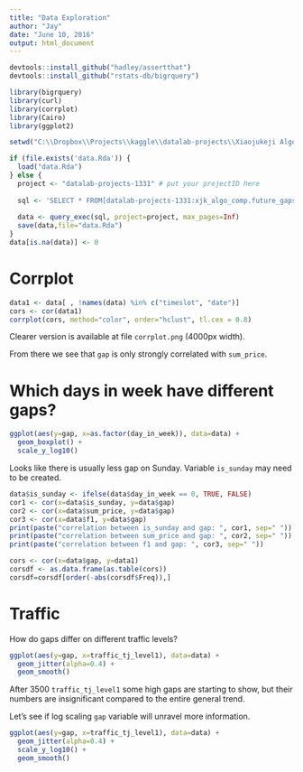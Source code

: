 ```yaml
---
title: "Data Exploration"
author: "Jay"
date: "June 10, 2016"
output: html_document
---
```


```r
devtools::install_github("hadley/assertthat")
devtools::install_github("rstats-db/bigrquery")

library(bigrquery)
library(curl)
library(corrplot)
library(Cairo)
library(ggplot2)
```

```r
setwd("C:\\Dropbox\\Projects\\kaggle\\datalab-projects\\Xiaojukeji Algorithm Competition\\R")

if (file.exists('data.Rda')) {
  load("data.Rda")
} else {
  project <- "datalab-projects-1331" # put your projectID here
 
  sql <- 'SELECT * FROM[datalab-projects-1331:xjk_algo_comp.future_gaps_processed];'
   
  data <- query_exec(sql, project=project, max_pages=Inf)
  save(data,file="data.Rda")
}
data[is.na(data)] <- 0
```

# Corrplot
```r
data1 <- data[ , !names(data) %in% c("timeslot", "date")]
cors <- cor(data1)
corrplot(cors, method="color", order="hclust", tl.cex = 0.8)
```

Clearer version is available at file `corrplot.png` (4000px width).

From there we see that `gap` is only strongly correlated with `sum_price`.

# Which days in week have different gaps?
```r
ggplot(aes(y=gap, x=as.factor(day_in_week)), data=data) +
  geom_boxplot() +
  scale_y_log10()
```

Looks like there is usually less gap on Sunday. Variable `is_sunday` may need to be created.

```r
data$is_sunday <- ifelse(data$day_in_week == 0, TRUE, FALSE)
cor1 <- cor(x=data$is_sunday, y=data$gap)
cor2 <- cor(x=data$sum_price, y=data$gap)
cor3 <- cor(x=data$f1, y=data$gap)
print(paste("correlation between is_sunday and gap: ", cor1, sep=" "))
print(paste("correlation between sum_price and gap: ", cor2, sep=" "))
print(paste("correlation between f1 and gap: ", cor3, sep=" "))
```

```r
cors <- cor(x=data$gap, y=data1)
corsdf <- as.data.frame(as.table(cors))
corsdf=corsdf[order(-abs(corsdf$Freq)),] 
```

# Traffic
How do gaps differ on different traffic levels?

```r
ggplot(aes(y=gap, x=traffic_tj_level1), data=data) +
  geom_jitter(alpha=0.4) +
  geom_smooth()
```

After 3500 `traffic_tj_level1` some high gaps are starting to show, but their numbers are insignificant compared to the entire general trend.

Let's see if log scaling `gap` variable will unravel more information.

```r
ggplot(aes(y=gap, x=traffic_tj_level1), data=data) +
  geom_jitter(alpha=0.4) +
  scale_y_log10() +
  geom_smooth()
```
